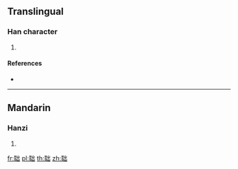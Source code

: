 {{character info/new}}
==Translingual==

===Han character===
{{Han char|rn=128|rad=耳|as=05|sn=11|four=|canj=SJUU}}

# {{defn|Han|sort=耳05}}

====References====
* {{Han ref|kx=0966.280|dkj=29048|dj=1415.050|hdz=42787.120|uh=8049|ud=32841}}

----

==Mandarin==

===Hanzi===
{{cmn-hanzi|pin=[[wā]] ([[wa1]])|wg=wa<sup>1</sup>}}

# {{defn|lang=cmn|sort=耳05}}

[[fr:聉]]
[[pl:聉]]
[[th:聉]]
[[zh:聉]]